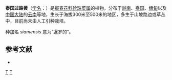 {{Speciesbox
| genus = Lysimachia
| species = siamensis
| authority = Bonati, 1913
}}

'''泰国过路黄'''（[[学名|学名]]：{{lang|la|''Lysimachia siamensis''}}）是[[报春花科|报春花科]][[珍珠菜属|珍珠菜属]]的植物。分布于[[越南|越南]]、[[泰国|泰国]]、[[缅甸|缅甸]]以及[[中国大陆|中国大陆]]的[[云南省|云南]]等地，生长于海拔300米至500米的地区，多生于山坡路边或草丛中，目前尚未由人工引种栽培。

种加名 ''siamensis'' 意为“暹罗的”。

== 参考文献 ==
<div class="references-small">
* {{cite web|url=http://www.bioinfo.cn/db05/KmzwSpecies.php?action=view&id=17638|title=泰国过路黄|work=《中国高等植物数据库全库》|publisher=中国科学院微生物研究所|author=昆明植物研究所|accessdate=2009-02-25|deadurl=yes|archiveurl=https://web.archive.org/web/20160305071332/http://www.bioinfo.cn/db05/KmzwSpecies.php?action=view&id=17638|archivedate=2016-03-05}}
</div>
{{Taxonbar|from=Q11144864}}

[[Category:珍珠菜属|T]]
[[Category:1913年描述的植物|T]]
